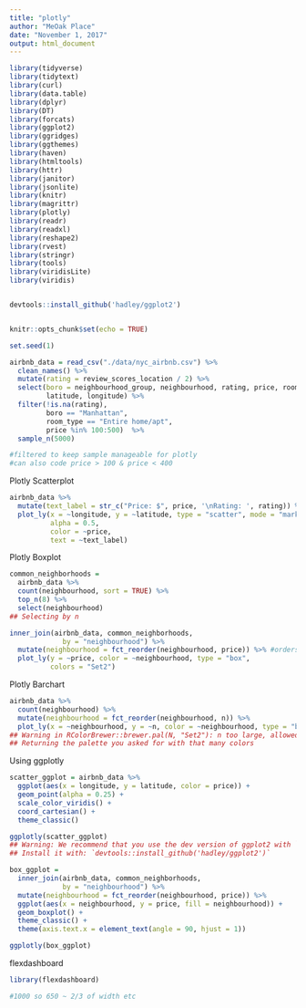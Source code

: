```yaml
---
title: "plotly"
author: "MeOak Place"
date: "November 1, 2017"
output: html_document
---
```


```r
library(tidyverse)
library(tidytext)
library(curl)
library(data.table)
library(dplyr)
library(DT)
library(forcats)
library(ggplot2)
library(ggridges)
library(ggthemes)
library(haven)
library(htmltools)
library(httr)
library(janitor)
library(jsonlite)
library(knitr)
library(magrittr)
library(plotly)
library(readr)
library(readxl)
library(reshape2)
library(rvest)
library(stringr)
library(tools)
library(viridisLite)
library(viridis)


devtools::install_github('hadley/ggplot2')


knitr::opts_chunk$set(echo = TRUE)
```

```r
set.seed(1)

airbnb_data = read_csv("./data/nyc_airbnb.csv") %>%
  clean_names() %>%
  mutate(rating = review_scores_location / 2) %>%
  select(boro = neighbourhood_group, neighbourhood, rating, price, room_type,
         latitude, longitude) %>%
  filter(!is.na(rating), 
         boro == "Manhattan",
         room_type == "Entire home/apt",
         price %in% 100:500)  %>% 
  sample_n(5000)

#filtered to keep sample manageable for plotly
#can also code price > 100 & price < 400
```

Plotly Scatterplot
```r
airbnb_data %>%
  mutate(text_label = str_c("Price: $", price, '\nRating: ', rating)) %>% 
  plot_ly(x = ~longitude, y = ~latitude, type = "scatter", mode = "markers",
          alpha = 0.5, 
          color = ~price,
          text = ~text_label)
```

Plotly Boxplot
```r
common_neighborhoods =
  airbnb_data %>% 
  count(neighbourhood, sort = TRUE) %>% 
  top_n(8) %>% 
  select(neighbourhood)
## Selecting by n

inner_join(airbnb_data, common_neighborhoods,
             by = "neighbourhood") %>% 
  mutate(neighbourhood = fct_reorder(neighbourhood, price)) %>% #orders according to highest median price
  plot_ly(y = ~price, color = ~neighbourhood, type = "box",
          colors = "Set2")
```

Plotly Barchart
```r
airbnb_data %>% 
  count(neighbourhood) %>% 
  mutate(neighbourhood = fct_reorder(neighbourhood, n)) %>% 
  plot_ly(x = ~neighbourhood, y = ~n, color = ~neighbourhood, type = "bar")
## Warning in RColorBrewer::brewer.pal(N, "Set2"): n too large, allowed maximum for palette Set2 is 8
## Returning the palette you asked for with that many colors
```

Using ggplotly
```r
scatter_ggplot = airbnb_data %>%
  ggplot(aes(x = longitude, y = latitude, color = price)) +
  geom_point(alpha = 0.25) +
  scale_color_viridis() +
  coord_cartesian() +
  theme_classic()

ggplotly(scatter_ggplot)
## Warning: We recommend that you use the dev version of ggplot2 with `ggplotly()`
## Install it with: `devtools::install_github('hadley/ggplot2')`
```


```r
box_ggplot = 
  inner_join(airbnb_data, common_neighborhoods,
             by = "neighbourhood") %>% 
  mutate(neighbourhood = fct_reorder(neighbourhood, price)) %>% 
  ggplot(aes(x = neighbourhood, y = price, fill = neighbourhood)) +
  geom_boxplot() +
  theme_classic() + 
  theme(axis.text.x = element_text(angle = 90, hjust = 1))

ggplotly(box_ggplot)
```


flexdashboard
```r
library(flexdashboard)

#1000 so 650 ~ 2/3 of width etc

```

